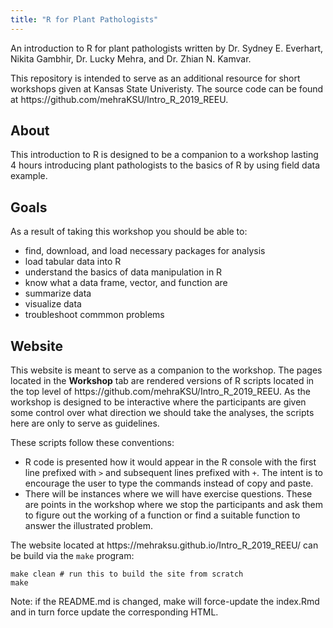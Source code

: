 ```yaml
---
title: "R for Plant Pathologists"
---
```



An introduction to R for plant pathologists written by Dr. Sydney E. Everhart, Nikita Gambhir, Dr. Lucky Mehra, and Dr. Zhian N. Kamvar.

This repository is intended to serve as an additional resource for short 
workshops given at Kansas State Univeristy. The source code can be found at https://github.com/mehraKSU/Intro_R_2019_REEU.

## About 

This introduction to R is designed to be a companion to a workshop lasting 4 
hours introducing plant pathologists to the basics of R by using field data example. 

## Goals

As a result of taking this workshop you should be able to:

 - find, download, and load necessary packages for analysis
 - load tabular data into R
 - understand the basics of data manipulation in R
 - know what a data frame, vector, and function are
 - summarize data
 - visualize data
 - troubleshoot commmon problems


## Website

This website is meant to serve as a companion to the workshop. The pages located
in the **Workshop** tab are rendered versions of R scripts located in the top 
level of https://github.com/mehraKSU/Intro_R_2019_REEU. As the workshop is designed to
be interactive where the participants are given some control over what direction
we should take the analyses, the scripts here are only to serve as guidelines.

These scripts follow these conventions:

 - R code is presented how it would appear in the R console with the first line
   prefixed with `>` and subsequent lines prefixed with `+`. The intent is to
   encourage the user to type the commands instead of copy and paste.
 - There will be instances where we will have exercise questions. These are
   points in the workshop where we stop the participants and ask them to 
   figure out the working of a function or find a suitable function to answer
   the illustrated problem.



The website located at  https://mehraksu.github.io/Intro_R_2019_REEU/ can be build via the
`make` program:

```make
make clean # run this to build the site from scratch
make
```

Note: if the README.md is changed, make will force-update the index.Rmd and in
turn force update the corresponding HTML.

